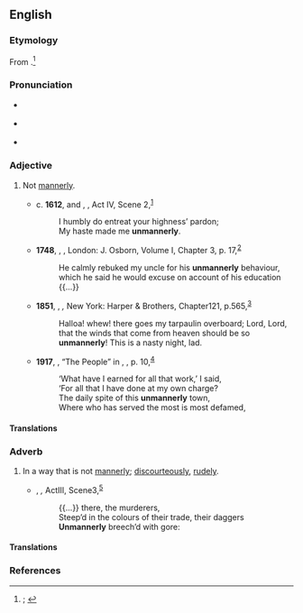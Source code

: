 ==English==

===Etymology===
From {{prefix|en|un|mannerly}}.<ref>{{R:OED Online|pos=adj|id=215344|date=December 2014|nodot=yes}}; {{R:Lexico|pos=adj}}</ref>

===Pronunciation===
* {{a|RP}} {{IPA|en|/ʌnˈmænəli/}}
* {{a|GA}} {{IPA|en|/ˌʌnˈmænɚli/|/ˌən-/}}
* {{hyphenation|en|un|man|ner|ly}}

===Adjective===
{{en-adj}}

# Not [[mannerly]].
#: {{synonyms|en|discourteous|impolite|rude|uncivil}}
#* c. '''1612''', {{w|William Shakespeare}} and {{w|John Fletcher (playwright)|John Fletcher}}, ''{{w|Henry VIII (play)|Henry VIII}}'', Act IV, Scene 2,<sup>[http://www.opensourceshakespeare.org/views/plays/play_view.php?WorkID=henry8&Scope=entire&pleasewait=1&msg=pl]</sup>
#*: I humbly do entreat your highness’ pardon;
#*: My haste made me '''unmannerly'''.
#* '''1748''', {{w|Tobias Smollett}}, ''{{w|The adventures of Roderick Random}}'', London: J. Osborn, Volume I, Chapter 3, p. 17,<sup>[http://name.umdl.umich.edu/004833141.0001.001]</sup>
#*: He calmly rebuked my uncle for his '''unmannerly''' behaviour, which he said he would excuse on account of his education {{...}}
#* '''1851''', {{w|Herman Melville}}, ''{{w|Moby-Dick}},'' New York: Harper & Brothers, Chapter{{nbsp}}121, p.{{nbsp}}565,<sup>[https://archive.org/stream/mobydickorwhale01melv#page/565/mode/1up]</sup>
#*: Halloa! whew! there goes my tarpaulin overboard; Lord, Lord, that the winds that come from heaven should be so '''unmannerly'''! This is a nasty night, lad.
#* '''1917''', {{w|W. B. Yeats}}, “The People” in ''{{w|The Wild Swans at Coole}}'', {{w|Cuala Press}}, p. 10,<sup>[https://archive.org/details/wildswansatcoole00yeatrich]</sup>
#*: ‘What have I earned for all that work,’ I said,
#*: ‘For all that I have done at my own charge?
#*: The daily spite of this '''unmannerly''' town,
#*: Where who has served the most is most defamed,
====Translations====
{{trans-top|not mannerly}}
{{trans-mid}}
{{trans-bottom}}

===Adverb===
{{en-adv}}

# {{lb|en|archaic}} In a way that is not [[mannerly]]; [[discourteously]], [[rudely]].
#: {{synonyms|en|impolitely|uncivilly}}
#* {{circa|1605}} {{w|William Shakespeare}}, ''{{w|Macbeth}},'' Act{{nbsp}}III, Scene{{nbsp}}3,<sup>[http://www.opensourceshakespeare.org/views/plays/play_view.php?WorkID=macbeth&Scope=entire&pleasewait=1&msg=pl]</sup>
#*: {{...}} there, the murderers,
#*: Steep’d in the colours of their trade, their daggers
#*: '''Unmannerly''' breech’d with gore:

====Translations====
{{trans-top|in a way that is not mannerly}}
{{trans-mid}}
{{trans-bottom}}

===References===
<references />